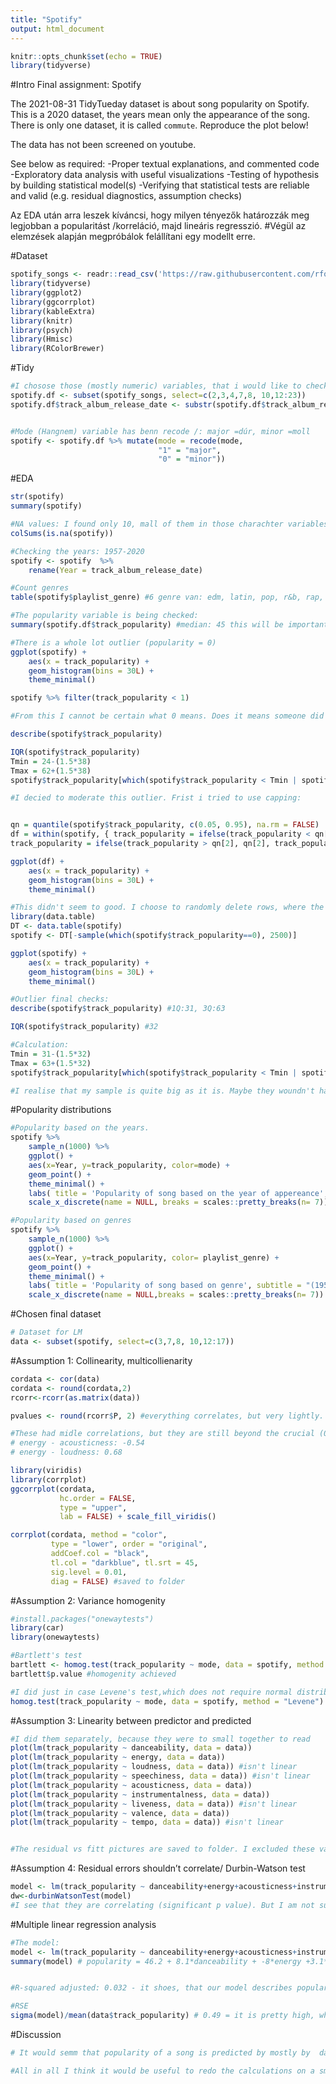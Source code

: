 ```yaml
---
title: "Spotify"
output: html_document
---
```


```r
knitr::opts_chunk$set(echo = TRUE)
library(tidyverse)
```

#Intro
Final assignment: Spotify

The 2021-08-31 TidyTueday dataset is about song popularity on Spotify. This is a 2020 dataset, the years mean only the appearance of the song. There is only one dataset, it is called `commute`. Reproduce the plot below!

The data has not been screened on youtube.

See below as required:
    -Proper textual explanations, and commented code
    -Exploratory data analysis with useful visualizations
    -Testing of hypothesis by building statistical model(s)
    -Verifying that statistical tests are reliable and valid (e.g. residual diagnostics, assumption checks)
    
Az EDA után arra leszek kíváncsi, hogy milyen tényezők határozzák meg legjobban a popularitást /korreláció, majd lineáris regresszió. 
#Végül az elemzések alapján megpróbálok felállítani egy modellt erre.
    
#Dataset
```r
spotify_songs <- readr::read_csv('https://raw.githubusercontent.com/rfordatascience/tidytuesday/master/data/2020/2020-01-21/spotify_songs.csv')
library(tidyverse)
library(ggplot2)
library(ggcorrplot)
library(kableExtra)
library(knitr)
library(psych)
library(Hmisc)
library(RColorBrewer)

```

#Tidy
```r
#I chosose those (mostly numeric) variables, that i would like to check more closely. 
spotify.df <- subset(spotify_songs, select=c(2,3,4,7,8, 10,12:23))
spotify.df$track_album_release_date <- substr(spotify.df$track_album_release_date, 0, 4) #dátum redukálása évre


#Mode (Hangnem) variable has benn recode /: major =dúr, minor =moll
spotify <- spotify.df %>% mutate(mode = recode(mode, 
                                 "1" = "major",
                                 "0" = "minor"))

```
#EDA
```r
str(spotify)
summary(spotify)

#NA values: I found only 10, mall of them in those charachter variables, that I don't want to use (trackname,artist)
colSums(is.na(spotify))

#Checking the years: 1957-2020 
spotify <- spotify  %>% 
    rename(Year = track_album_release_date)

#Count genres
table(spotify$playlist_genre) #6 genre van: edm, latin, pop, r&b, rap, rock. Nagyjából hasonló számban.

#The popularity variable is being checked:
summary(spotify.df$track_popularity) #median: 45 this will be important later

#There is a whole lot outlier (popularity = 0)
ggplot(spotify) +
    aes(x = track_popularity) +
    geom_histogram(bins = 30L) + 
    theme_minimal()

spotify %>% filter(track_popularity < 1) 

#From this I cannot be certain what 0 means. Does it means someone did not listen to this song? Or one/more people rated it? Still I have to deal with it .

describe(spotify$track_popularity)

IQR(spotify$track_popularity)
Tmin = 24-(1.5*38) 
Tmax = 62+(1.5*38)
spotify$track_popularity[which(spotify$track_popularity < Tmin | spotify$track_popularity > Tmax)] #IQR shows clearly that the outlier is 0

#I decied to moderate this outlier. Frist i tried to use capping:


qn = quantile(spotify$track_popularity, c(0.05, 0.95), na.rm = FALSE)
df = within(spotify, { track_popularity = ifelse(track_popularity < qn[1], qn[1], track_popularity)
track_popularity = ifelse(track_popularity > qn[2], qn[2], track_popularity)})

ggplot(df) +
    aes(x = track_popularity) +
    geom_histogram(bins = 30L) + 
    theme_minimal()

#This didn't seem to good. I choose to randomly delete rows, where the popularity = 0. 
library(data.table)
DT <- data.table(spotify)
spotify <- DT[-sample(which(spotify$track_popularity==0), 2500)]

ggplot(spotify) +
    aes(x = track_popularity) +
    geom_histogram(bins = 30L) + 
    theme_minimal()  

#Outlier final checks:
describe(spotify$track_popularity) #1Q:31, 3Q:63

IQR(spotify$track_popularity) #32

#Calculation:
Tmin = 31-(1.5*32) 
Tmax = 63+(1.5*32)
spotify$track_popularity[which(spotify$track_popularity < Tmin | spotify$track_popularity > Tmax)] #it is much better, I proceed with this.

#I realise that my sample is quite big as it is. Maybe they woundn't have had any big impact. But I wanted to be safe and I think I found an acceptable way to handle them.
```

#Popularity distributions
```r

#Popularity based on the years.
spotify %>% 
    sample_n(1000) %>%
    ggplot() + 
    aes(x=Year, y=track_popularity, color=mode) + 
    geom_point() +
    theme_minimal() +
    labs( title = 'Popularity of song based on the year of appereance', subtitle = "(1957-2020)", y= "Popularity", color = 'Mode') + 
    scale_x_discrete(name = NULL, breaks = scales::pretty_breaks(n= 7))

#Popularity based on genres
spotify %>% 
    sample_n(1000) %>%
    ggplot() + 
    aes(x=Year, y=track_popularity, color= playlist_genre) + 
    geom_point() + 
    theme_minimal() +
    labs( title = 'Popularity of song based on genre', subtitle = "(1957-2020)",y= "Popularity", color = 'Genre') +
    scale_x_discrete(name = NULL,breaks = scales::pretty_breaks(n= 7)) 
```


#Chosen final dataset
```r
# Dataset for LM
data <- subset(spotify, select=c(3,7,8, 10,12:17))

```


#Assumption 1: Collinearity, multicollienarity 
```r
cordata <- cor(data)
cordata <- round(cordata,2)
rcorr<-rcorr(as.matrix(data))

pvalues <- round(rcorr$P, 2) #everything correlates, but very lightly.

#These had midle correlations, but they are still beyond the crucial (0.8-0.9), therefore I left them in.
# energy - acousticness: -0.54
# energy - loudness: 0.68

library(viridis)
library(corrplot)
ggcorrplot(cordata, 
           hc.order = FALSE, 
           type = "upper",
           lab = FALSE) + scale_fill_viridis()

corrplot(cordata, method = "color",  
         type = "lower", order = "original", 
         addCoef.col = "black", 
         tl.col = "darkblue", tl.srt = 45,
         sig.level = 0.01,  
         diag = FALSE) #saved to folder

```

#Assumption 2: Variance homogenity
```r
#install.packages("onewaytests")
library(car)
library(onewaytests)

#Bartlett's test
bartlett <- homog.test(track_popularity ~ mode, data = spotify, method = "Bartlett")
bartlett$p.value #homogenity achieved

#I did just in case Levene's test,which does not require normal distribution
homog.test(track_popularity ~ mode, data = spotify, method = "Levene") # p=0.61, save to go forward

```

#Assumption 3: Linearity between predictor and predicted 
```r
#I did them separately, because they were to small together to read
plot(lm(track_popularity ~ danceability, data = data)) 
plot(lm(track_popularity ~ energy, data = data)) 
plot(lm(track_popularity ~ loudness, data = data)) #isn't linear
plot(lm(track_popularity ~ speechiness, data = data)) #isn't linear
plot(lm(track_popularity ~ acousticness, data = data)) 
plot(lm(track_popularity ~ instrumentalness, data = data))
plot(lm(track_popularity ~ liveness, data = data)) #isn't linear
plot(lm(track_popularity ~ valence, data = data)) 
plot(lm(track_popularity ~ tempo, data = data)) #isn't linear


#The residual vs fitt pictures are saved to folder. I excluded these variable from the final analysis: loudness, speechiness, liveness, tempo

```

#Assumption 4: Residual errors shouldn't correlate/ Durbin-Watson test
```r
model <- lm(track_popularity ~ danceability+energy+acousticness+instrumentalness+valence, data=data)
dw<-durbinWatsonTest(model) 
#I see that they are correlating (significant p value). But I am not sure how to escape/fix this. I read about a 'lag correction' but I am confused. I still decide to run the final analysis however I know that in reality I shouldn't. 
```

#Multiple linear regression analysis
```r
#The model:
model <- lm(track_popularity ~ danceability+energy+acousticness+instrumentalness+valence, data=data)
summary(model) # popularity = 46.2 + 8.1*danceability + -8*energy +3.1*acousticness + -14.9*instrumentalness + 1.4*valence


#R-squared adjusted: 0.032 - it shoes, that our model describes popularity only lightly.

#RSE
sigma(model)/mean(data$track_popularity) # 0.49 = it is pretty high, which mean that the model is really inaccurate.
```

#Discussion
```r
# It would semm that popularity of a song is predicted by mostly by  danceability, energy, acousticness, instrumentalness and valence. However my model i very problematic, as it doesn't explain too big part of the variance and it is inaccurate. Also the outliers and the correlation of residual errors are some other problematic issues. These all make my model very weak. i think it is important, that a lot of variable have different scaling and maybe next time standardizing them would help.  

#All in all I think it would be useful to redo the calculations on a smaller sample.As we saw, musical taste (genre) changed very harshly. Therefore I would check the impact of genre on popularity, or I would make a smaller sample with limiting the years and check that sample. I think it would be useful the replace the analysis on a smaller sample. The genre is shifting with the year of outcome. I could do a smaple with a specific genre to see the analysis. 


```

